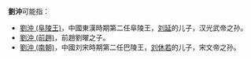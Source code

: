 '''劉沖'''可能指：
*[[劉沖_(阜陵王)|劉沖 (阜陵王)]]，中國東漢時期第二任阜陵王，[[刘延_(阜陵王)|刘延]]的儿子，汉光武帝之孙。
*[[劉沖_(前趙)|劉沖 (前趙)]]，前趙劉曜之子。
*[[劉沖_(南朝)|劉沖 (南朝)]]，中國刘宋時期第二任巴陵王，[[刘休若|刘休若]]的儿子，宋文帝之孙。

{{disambig|C|Cat=二字刘姓人名消歧义}}